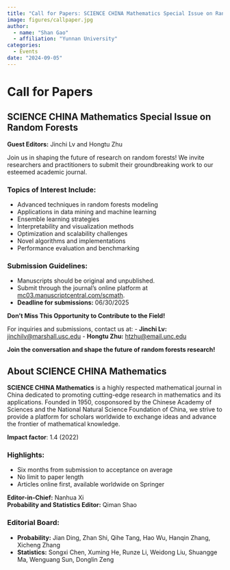 ```yaml
---
title: "Call for Papers: SCIENCE CHINA Mathematics Special Issue on Random Forests"
image: figures/callpaper.jpg
author:
  - name: "Shan Gao"
  - affiliation: "Yunnan University"
categories:
  - Events
date: "2024-09-05"
---
```


# Call for Papers

## SCIENCE CHINA Mathematics Special Issue on Random Forests

**Guest Editors:** Jinchi Lv and Hongtu Zhu

Join us in shaping the future of research on random forests! We invite researchers and practitioners to submit their groundbreaking work to our esteemed academic journal.

### Topics of Interest Include:
- Advanced techniques in random forests modeling
- Applications in data mining and machine learning
- Ensemble learning strategies
- Interpretability and visualization methods
- Optimization and scalability challenges
- Novel algorithms and implementations
- Performance evaluation and benchmarking

### Submission Guidelines:
- Manuscripts should be original and unpublished.
- Submit through the journal's online platform at [mc03.manuscriptcentral.com/scmath](https://mc03.manuscriptcentral.com/scmath).
- **Deadline for submissions:** 06/30/2025

**Don't Miss This Opportunity to Contribute to the Field!**

For inquiries and submissions, contact us at:
- **Jinchi Lv:** [jinchilv@marshall.usc.edu](mailto:jinchilv@marshall.usc.edu)
- **Hongtu Zhu:** [htzhu@email.unc.edu](mailto:htzhu@email.unc.edu)

**Join the conversation and shape the future of random forests research!**

## About SCIENCE CHINA Mathematics

**SCIENCE CHINA Mathematics** is a highly respected mathematical journal in China dedicated to promoting cutting-edge research in mathematics and its applications. Founded in 1950, cosponsored by the Chinese Academy of Sciences and the National Natural Science Foundation of China, we strive to provide a platform for scholars worldwide to exchange ideas and advance the frontier of mathematical knowledge.

**Impact factor**: 1.4 (2022)

### Highlights:
- Six months from submission to acceptance on average
- No limit to paper length
- Articles online first, available worldwide on Springer

**Editor-in-Chief:** Nanhua Xi  
**Probability and Statistics Editor:** Qiman Shao

### Editorial Board:
- **Probability:** Jian Ding, Zhan Shi, Qihe Tang, Hao Wu, Hanqin Zhang, Xicheng Zhang
- **Statistics:** Songxi Chen, Xuming He, Runze Li, Weidong Liu, Shuangge Ma, Wenguang Sun, Donglin Zeng

